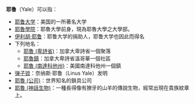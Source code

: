 '''耶鲁'''（Yale）可以指：

* [[耶鲁大学|耶鲁大学]]：美国的一所著名大学
* [[耶魯學院|耶魯學院]]：耶魯大學前身，現為耶魯大學之大學部。
* [[伊利胡·耶鲁|伊利胡·耶鲁]]：耶鲁大学的捐助人，耶鲁大学也因此而得名
* 下列地名：
** [[耶魯_(卑詩省)|耶魯 (卑詩省)]]：加拿大卑詩省一個聚落
** [[耶魯鎮|耶魯鎮]]：加拿大卑詩省溫哥華一個社區
** [[耶魯_(南達科他州)|耶魯 (南達科他州)]]：美國南達科他州一個鎮
* [[弹子锁|弹子锁]]：奈纳斯·耶鲁（Linus Yale）发明
* [[耶魯_(公司)|耶魯 (公司)]]：世界知名的鎖具公司
* [[耶魯_(神話生物)|耶魯 (神話生物)]]：一種長得像有獠牙的山羊的傳說生物，經常出現在貴族紋章上。

{{disambig|Cat=二字譯名消歧義}}